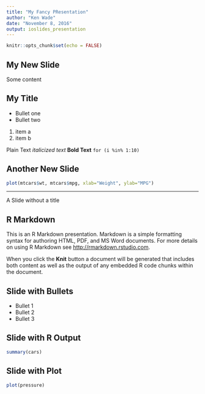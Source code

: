 ---
title: "My Fancy PResentation"
author: "Ken Wade"
date: "November 8, 2016"
output: ioslides_presentation
---

```{r setup, include=FALSE}
knitr::opts_chunk$set(echo = FALSE)
```

## My New Slide
Some content

## My Title
- Bullet one
- Bullet two
1. item a
2. item b

Plain Text
*italicized text*
**Bold Text**
`for (i %in% 1:10)`

## Another New Slide

```{r, echo=FALSE, fig.align='center', fig.cap='My AWESOME figure'}
plot(mtcars$wt, mtcars$mpg, xlab="Weight", ylab="MPG")
```



***
A Slide without a title



## R Markdown

This is an R Markdown presentation. Markdown is a simple formatting syntax for authoring HTML, PDF, and MS Word documents. For more details on using R Markdown see <http://rmarkdown.rstudio.com>.

When you click the **Knit** button a document will be generated that includes both content as well as the output of any embedded R code chunks within the document.

## Slide with Bullets

- Bullet 1
- Bullet 2
- Bullet 3

## Slide with R Output

```{r cars, echo = TRUE}
summary(cars)
```

## Slide with Plot

```{r pressure}
plot(pressure)
```

